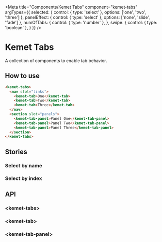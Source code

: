 

<Meta
  title="Components/Kemet Tabs"
  component="kemet-tabs"
  argTypes={{
    selected: {
      control: { type: 'select' },
      options: ['one', 'two', 'three']
    },
    panelEffect: {
      control: { type: 'select' },
      options: ['none', 'slide', 'fade']
    },
    numOfTabs: {
      control: { type: 'number' },
    },
    swipe: {
      control: { type: 'boolean' },
    }
  }}
/>

# Kemet Tabs

A collection of components to enable tab behavior.

## How to use

```html
<kemet-tabs>
  <nav slot="links">
    <kemet-tab>One</kemet-tab>
    <kemet-tab>Two</kemet-tab>
    <kemet-tab>Three</kemet-tab>
  </nav>
  <section slot="panels">
    <kemet-tab-panel>Panel One</kemet-tab-panel>
    <kemet-tab-panel>Panel Two</kemet-tab-panel>
    <kemet-tab-panel>Panel Three</kemet-tab-panel>
  </section>
</kemet-tabs>
```

## Stories

### Select by name

<Canvas>
  <Story story={stories.SelectByName} />
</Canvas>

### Select by index

<Canvas>
  <Story story={stories.SelectByIndex} />
</Canvas>


## API

### &lt;kemet-tabs&gt;

<ArgsTable of="kemet-tabs" />

### &lt;kemet-tab&gt;

<ArgsTable of="kemet-tab" />

### &lt;kemet-tab-panel&gt;

<ArgsTable of="kemet-tab-panel" />
